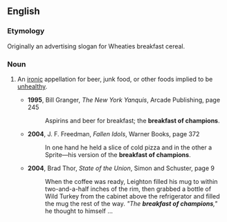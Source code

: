 ==English==

===Etymology===
Originally an advertising slogan for Wheaties breakfast cereal.

===Noun===
{{en-noun|breakfasts of champions}}

# {{lb|en|idiomatic}} An [[ironic]] appellation for beer, junk food, or other foods implied to be [[unhealthy]].
#* '''1995''', Bill Granger, ''The New York Yanquis'', Arcade Publishing, page 245
#*: Aspirins and beer for breakfast; the '''breakfast of champions'''.
#* '''2004''', J. F. Freedman, ''Fallen Idols'', Warner Books, page 372
#*: In one hand he held a slice of cold pizza and in the other a Sprite&mdash;his version of the '''breakfast of champions'''.
#* '''2004''', Brad Thor, ''State of the Union'', Simon and Schuster, page 9
#*: When the coffee was ready, Leighton filled his mug to within two-and-a-half inches of the rim, then grabbed a bottle of Wild Turkey from the cabinet above the refrigerator and filled the mug the rest of the way. ''"The '''breakfast of champions''',"'' he thought to himself ...